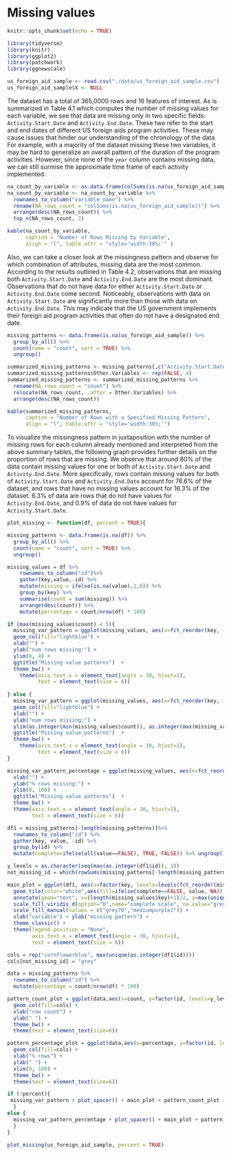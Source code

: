 # Missing values

```r
knitr::opts_chunk$set(echo = TRUE)
```


```r
library(tidyverse)
library(knitr)
library(ggplot2)
library(patchwork)
library(ggnewscale)
```

```r
us_foreign_aid_sample <- read.csv("./data/us_foreign_aid_sample.csv")
us_foreign_aid_sample$X <- NULL
```

The dataset has a total of 365,0000 rows and 16 features of interest. As is summarized in Table 4.1 which computes the number of missing values for each variable, we see that data are missing only in two specific fields: `Activity.Start.Date` and  `Activity.End.Date`. These two refer to the start and end dates of different US foreign aids program activities. These may cause issues that hinder our understanding of the chronology of the data. For example, with a majority of the dataset missing these two variables, it may be hard to generalize an overall pattern of the duration of the program activities. However, since none of the `year` column contains missing data, we can still surmise the approximate time frame of each activity implemented. 

```r
na_count_by_variable <- as.data.frame(colSums(is.na(us_foreign_aid_sample)))
na_count_by_variable <- na_count_by_variable %>%
  rownames_to_column("variable_name") %>%
  rename(NA_rows_count = "colSums(is.na(us_foreign_aid_sample))") %>%
  arrange(desc(NA_rows_count)) %>%
  top_n(NA_rows_count, 2)

kable(na_count_by_variable, 
      caption = "Number of Rows Missing by Variable",
      align = "l", table.attr = "style='width:30%;'" )
```
Also, we can take a closer look at the missingness pattern and observe for which combination of attributes, missing data are the most common. According to the results outlined in Table 4.2, observations that are missing both `Activity.Start.Date` and `Activity.End.Date` are the most dominant. Observations that do not have data for either `Activity.Start.Date` or `Activity.End.Date` come second. Noticeably, observations with data on `Activity.Start.Date` are significantly more than those with data on `Activity.End.Date`. This may indicate that the US government implements their foreign aid program activities that often do not have a designated end date.

```r
missing_patterns <- data.frame(is.na(us_foreign_aid_sample)) %>%
  group_by_all() %>%
  count(name = "count", sort = TRUE) %>%
  ungroup()

summarized_missing_patterns <- missing_patterns[,c("Activity.Start.Date", "Activity.End.Date", "count")]
summarized_missing_patterns$Other.Variables <- rep(FALSE, 4)
summarized_missing_patterns <- summarized_missing_patterns %>%
  rename(NA_rows_count = "count") %>%
  relocate(NA_rows_count, .after = Other.Variables) %>%
  arrange(desc(NA_rows_count))

kable(summarized_missing_patterns, 
      caption = "Number of Rows with a Specified Missing Pattern",
      align = "l", table.attr = "style='width:30%;'")
```

To visualize the missingness pattern in juxtaposition with the number of missing rows for each column already mentioned and interpreted from the above summary tables, the following graph provides further details on the proportion of rows that are missing. We observe that around 80% of the data contain missing values for one or both of `Activity.Start.Date` and `Activity.End.Date`. More specifically, rows contain missing values for both of `Activity.Start.Date` and `Activity.End.Date` account for 76.6% of the dataset, and rows that have no missing values account for 16.3% of the dataset. 6.3% of data are rows that do not have values for `Activity.End.Date`, and 0.9% of data do not have values for `Activity.Start.Date`.

```r
plot_missing <- function(df, percent = TRUE){

missing_patterns <- data.frame(is.na(df)) %>%
  group_by_all() %>%
  count(name = "count", sort = TRUE) %>%
  ungroup()

missing_values = df %>%
    rownames_to_column("id")%>%
    gather(key,value,-id) %>%
    mutate(missing = ifelse(is.na(value),1,0)) %>%
    group_by(key) %>%
    summarise(count = sum(missing)) %>%
    arrange(desc(count)) %>% 
    mutate(percentage = count/nrow(df) * 100)

if (max(missing_values$count) < 5){
  missing_var_pattern = ggplot(missing_values, aes(x=fct_reorder(key, -count), y=count)) + 
  geom_col(fill="lightblue") + 
  xlab("") + 
  ylab("num rows missing:") + 
  ylim(0, 4) +
  ggtitle("Missing value patterns")  +
  theme_bw() + 
    theme(axis.text.x = element_text(angle = 30, hjust=1),
          text = element_text(size = 6))
  
} else {
  missing_var_pattern = ggplot(missing_values, aes(x=fct_reorder(key, -count), y=count)) + 
  geom_col(fill="lightblue") + 
  xlab("") + 
  ylab("num rows missing:") + 
  ylim(as.integer(min(missing_values$count)), as.integer(max(missing_values$count))+1) +
  ggtitle("Missing value patterns")  +
  theme_bw() + 
    theme(axis.text.x = element_text(angle = 30, hjust=1),
          text = element_text(size = 6))
}

missing_var_pattern_percentage = ggplot(missing_values, aes(x=fct_reorder(key, -count), y=percentage)) + geom_col(fill="lightblue") + 
  xlab("") + 
  ylab("% rows missing:") + 
  ylim(0, 100) + 
  ggtitle("Missing value patterns")  +
  theme_bw() + 
  theme(axis.text.x = element_text(angle = 30, hjust=1), 
        text = element_text(size = 6))

df1 = missing_patterns[-length(missing_patterns)]%>% 
  rownames_to_column("id") %>% 
  gather(key, value, -id) %>% 
  group_by(id) %>% 
  mutate(complete=ifelse(all(value==FALSE), TRUE, FALSE)) %>% ungroup()

y_levels = as.character(seq(max(as.integer(df1$id)), 1))
not_missing_id = which(rowSums(missing_patterns[-length(missing_patterns)]) == 0)

main_plot = ggplot(df1, aes(x=factor(key, levels=levels(fct_reorder(missing_values$key, -missing_values$count))), y=factor(id, levels=y_levels))) +
  geom_tile(color="white",aes(fill=ifelse(complete==FALSE, value, NA)), alpha = 0.75) + 
  annotate(geom="text", x=(length(missing_values$key)+1)/2, y=max(unique(as.integer(df1$id))) - not_missing_id + 1, label="complete cases ")+
  scale_fill_viridis_d(option="D",name="complete scale", na.value="grey") + 
  scale_fill_manual(values = c("grey70","mediumpurple2")) +
  xlab("variable") + ylab("missing pattern") +
  theme_classic() + 
  theme(legend.position = "None", 
        axis.text.x = element_text(angle = 30, hjust=1), 
        text = element_text(size = 6))

cols = rep("cornflowerblue", max(unique(as.integer(df1$id))))
cols[not_missing_id] = "grey"

data = missing_patterns %>% 
  rownames_to_column("id") %>% 
  mutate(percentage = count/nrow(df) * 100)

pattern_count_plot = ggplot(data,aes(x=count, y=factor(id, levels=y_levels))) +
  geom_col(fill=cols) + 
  xlab("row count") + 
  ylab(" ") + 
  theme_bw() + 
  theme(text = element_text(size=6))

pattern_percentage_plot = ggplot(data,aes(x=percentage, y=factor(id, levels=y_levels))) +
  geom_col(fill=cols) + 
  xlab("% rows") + 
  ylab(" ") + 
  xlim(0, 100) + 
  theme_bw() + 
  theme(text = element_text(size=6))

if (!percent){
 missing_var_pattern + plot_spacer() + main_plot + pattern_count_plot + plot_layout(ncol=2, widths = c(4,1), heights = c(1, 4)) 
  }
else {
  missing_var_pattern_percentage + plot_spacer() + main_plot + pattern_percentage_plot + plot_layout(ncol=2, widths = c(4,1), heights = c(1, 4)) 
  }
}

plot_missing(us_foreign_aid_sample, percent = TRUE)
```




